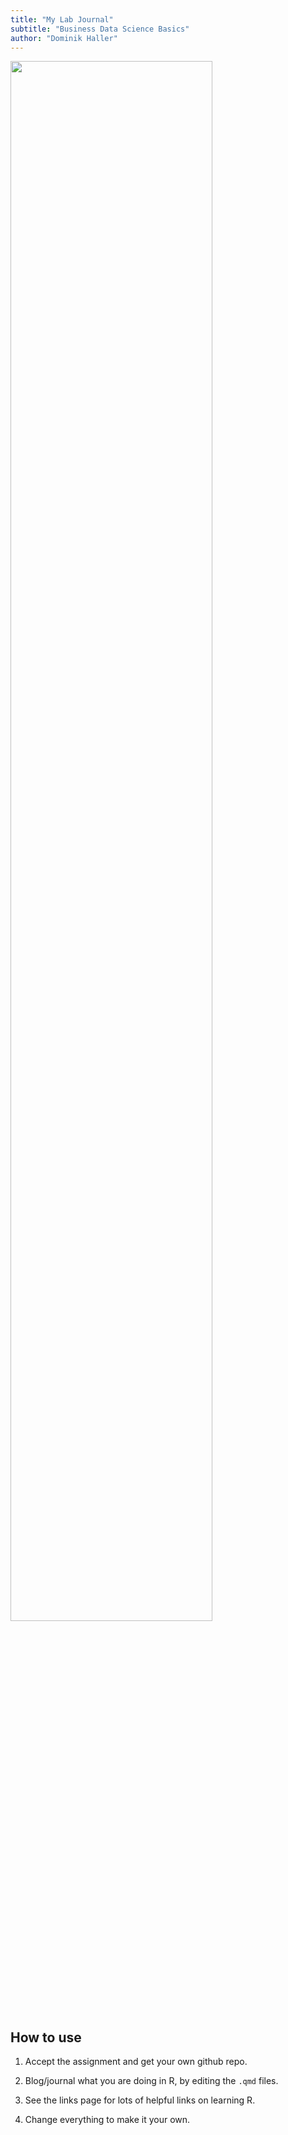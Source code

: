 ```yaml
---
title: "My Lab Journal"
subtitle: "Business Data Science Basics"
author: "Dominik Haller"
---
```


![](assets/logo/TIE_logo.svg){width=80% fig-align="center"}

## How to use

1. Accept the assignment and get your own github repo.

2. Blog/journal what you are doing in R, by editing the `.qmd` files. 

3. See the links page for lots of helpful links on learning R.

4. Change everything to make it your own.
